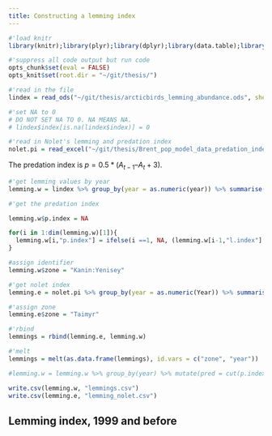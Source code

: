 ```yaml
---
title: Constructing a lemming index
---
```


```r
#'load knitr
library(knitr);library(plyr);library(dplyr);library(data.table);library(purrr);library(ggplot2);library(readxl);library(readODS)

#'suppress all code output but run code
opts_chunk$set(eval = FALSE)
opts_knit$set(root.dir = "~/git/thesis/")
```

```r
#'read in the file
lindex = read_ods("~/git/thesis/arcticbirds_lemming_abundance.ods", sheet = 1)

#'set NA to 0 
# DO NOT SET NA TO 0. NA MEANS NA.
# lindex$index[is.na(lindex$index)] = 0

#'read in Nolet's lemming and predation index
nolet.pi = read_excel("~/git/thesis/Brent_pop_model_data_predation_index.xlsx", sheet = 4)
```

The predation index is $p = 0.5*(A_{t-1}– A_t + 3)$.

```r
#'get lemming values by year
lemming.w = lindex %>% group_by(year = as.numeric(year)) %>% summarise(l.index = mean(index, na.rm = T))

#'get the predation index

lemming.w$p.index = NA

for(i in 1:dim(lemming.w)[1]){
  lemming.w[i,"p.index"] = ifelse(i ==1, NA, (lemming.w[i-1,"l.index"] - lemming.w[i,"l.index"] + 2)/2)
}

#assign identifier
lemming.w$zone = "Kanin:Yenisey"

#'get nolet index
lemming.e = nolet.pi %>% group_by(year = as.numeric(Year)) %>% summarise(l.index = LC, p.index = PI)

#'assign zone
lemming.e$zone = "Taimyr"

#'rbind
lemmings = rbind(lemming.e, lemming.w)

#'melt
lemmings = melt(as.data.frame(lemmings), id.vars = c("zone", "year"))
```

```r
#lemming.w = lemming.w %>% group_by(year) %>% mutate(pred = cut(p.index, c(0:3), c(1:3)))

write.csv(lemming.w, "lemmings.csv")
write.csv(lemming.e, "lemming_nolet.csv")
```

## Lemming index, 1999 and before

